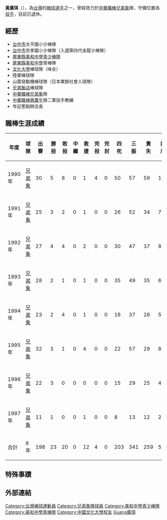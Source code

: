 {{Infobox CPBL player|
bgcolor1=#1c2841|
bgcolor2=#6d7380|
textcolor1=#FFF200|
textcolor2=#FFF200|
name=黃廣琪|
image=|
width=250|
position=投手|
team=|
number=|
bats=右|
throws=右|
debutdate=3月17日|
debutyear=1990年|
debutteam=兄弟象|
statyear=1997年|
stat1label=勝投—敗投|
stat1value=23—20|
stat2label=[[三振|三振]]－[[四死球|四死]]|
stat2value=341－203|
stat3label=[[防禦率|防禦率]]|
stat3value=3.45|
teams=<nowiki></nowiki>
*[[兄弟象|兄弟象]]（1990年－1997年）
}}
'''黃廣琪'''（{{bd|1959年|12月8日||||catIdx=Huang黃}}），為[[台灣|台灣]]的[[棒球|棒球]][[選手|選手]]之一，曾經效力於[[中華職棒|中華職棒]][[兄弟象|兄弟象]]隊，守備位置為[[投手|投手]]，目前已退休。

==經歷==
*[[台中市|台中市]]太平國小少棒隊 
*[[台中市|台中市]]忠孝國小少棒隊（入選第四代金龍少棒隊） 
*[[屏東縣|屏東縣]][[美和中學青少棒隊|美和中學青少棒隊]] 
*[[屏東縣|屏東縣]][[美和中學|美和中學]]青棒隊 
*[[文化大學|文化大學]]棒球隊（味全） 
*陸軍棒球隊 
*山葉發動機棒球隊（日本業餘社會人球隊） 
*[[兄弟大飯店|兄弟飯店]]棒球隊 
*[[中華職棒|中華職棒]][[兄弟象|兄弟象]]隊 
*[[中華職棒|中華職棒]][[興農牛|興農牛]]隊二軍投手教練 
*年記蔥餡餅店長 
==職棒生涯成績==
{|border=1 width="800px"
|- align=middle 
!年度!!球隊!!出賽!!勝投!!敗投!!中繼!!救援!!完投!!完封!!四死!!三振!!責失!!投球局數!!防禦率
|- align="center"
|1990年||[[兄弟象|兄弟象]]||30||5||8||0||1||4||0||50||57||59||124.0||2.92
|- align="center"
|1991年||[[兄弟象|兄弟象]]||25||3||2||0||1||0||0||26||52||34||70.1||3.18
|- align="center"
|1992年||[[兄弟象|兄弟象]]||27||4||4||0||2||0||0||30||47||37||81.0||3.81
|- align="center"
|1993年||[[兄弟象|兄弟象]]||28||2||1||0||1||0||0||35||49||35||64.2||4.21
|- align="center"
|1994年||[[兄弟象|兄弟象]]||23||2||4||0||1||0||0||16||37||28||52.2||3.18
|- align="center"
|1995年||[[兄弟象|兄弟象]]||32||3||1||0||4||0||0||22||57||29||83.2||3.81
|- align="center"
|1996年||[[兄弟象|兄弟象]]||22||3||0||0||0||0||0||15||29||25||47.2||4.21
|- align="center"
|1997年||[[兄弟象|兄弟象]]||11||1||0||0||1||0||0||8||13||12||20.1||4.21
|- align=middle style="color:black; background-color:yellow"
!合計!!8年!!198||23||20||0||12||4||0||203||341||259||544.1||3.45
|}
==特殊事蹟==
==外部連結==
{{台灣棒球維基館}}
{{中華職棒球員資料|id=E009|name=黃廣琪}}
{{兄弟象1992年中華職棒總冠軍}}
{{兄弟象1993年中華職棒總冠軍}}
{{兄弟象1994年中華職棒總冠軍}}
{{Baseball-bio-stub}}
{{DEFAULTSORT:Huang黃廣琪}}
[[Category:台灣棒球運動員|Category:台灣棒球運動員]]
[[Category:兄弟象隊球員|Category:兄弟象隊球員]]
[[Category:美和中學青少棒隊|Category:美和中學青少棒隊]]
[[Category:美和中學青棒隊|Category:美和中學青棒隊]]
[[Category:中國文化大學校友|Category:中國文化大學校友]]
[[Category:黃姓|Guang廣琪]]